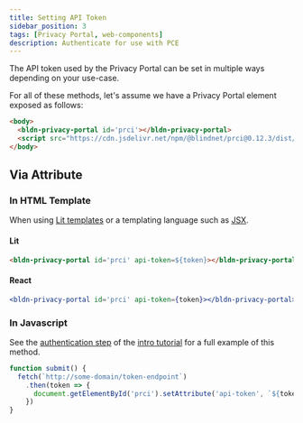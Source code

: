 ```yaml
---
title: Setting API Token
sidebar_position: 3
tags: [Privacy Portal, web-components]
description: Authenticate for use with PCE
---
```


The API token used by the Privacy Portal can be set in multiple ways depending on your use-case.

For all of these methods, let's assume we have a Privacy Portal element exposed as follows:

```html
<body>
  <bldn-privacy-portal id='prci'></bldn-privacy-portal>
  <script src="https://cdn.jsdelivr.net/npm/@blindnet/prci@0.12.3/dist/index.all.min.js" type="module"></script>
</body>
```

## Via Attribute

### In HTML Template

When using [Lit templates](https://lit.dev/docs/templates/overview/) or a templating language such as [JSX](https://reactjs.org/docs/introducing-jsx.html).

#### Lit

```html
<bldn-privacy-portal id='prci' api-token=${token}></bldn-privacy-portal>
```

#### React

```jsx
<bldn-privacy-portal id='prci' api-token={token}></bldn-privacy-portal>
```

### In Javascript

See the [authentication step](/docs/tutorials/intro/authentication) of the [intro tutorial](/docs/tutorials/intro) for a full example of this method.

```js
function submit() {
  fetch(`http://some-domain/token-endpoint`)
    .then(token => {
      document.getElementById('prci').setAttribute('api-token', `${token}`)
    })
}
```